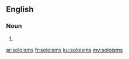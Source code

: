 ==English==

===Noun===
{{head|en|plural}}

# {{plural of|soloism|lang=en}}

[[ar:soloisms]]
[[fr:soloisms]]
[[ku:soloisms]]
[[my:soloisms]]